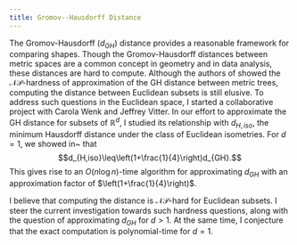 ```yaml
---
title: Gromov--Hausdorff Distance
---
```

The Gromov-Hausdorff ($d_{GH}$) distance provides a reasonable framework for comparing shapes. 
Though the Gromov-Hausdorff distances between metric spaces are a common concept in geometry and in data analysis, these distances are hard to compute.
Although the authors of \cite{agarwal_computing_2015} showed the $\mathcal{NP}$-hardness of approximation of the GH distance between metric trees, computing the distance between Euclidean subsets is still elusive. 
To address such questions in the Euclidean space, I started a collaborative project with Carola Wenk and Jeffrey Vitter. 
In our effort to approximate the GH distance for subsets of $\mathbb{R}^d$, I studied its relationship with $d_{H,iso}$, the minimum Hausdorff distance under the class of Euclidean isometries. For $d=1$, we showed in~\cite{majhi2019approximating} that
$$d_{H,iso}\leq\left(1+\frac{1}{4}\right)d_{GH}.$$ This gives rise to an $O(n\log{n})$-time algorithm for approximating $d_{GH}$ with an approximation factor of $\left(1+\frac{1}{4}\right)$. 

I believe that computing the distance is $\mathcal{NP}$-hard for Euclidean
subsets. I steer the current investigation towards such hardness questions,
along with the question of approximating $d_{GH}$ for $d>1$. At the same time, I
conjecture that the exact computation is polynomial-time for $d=1$.